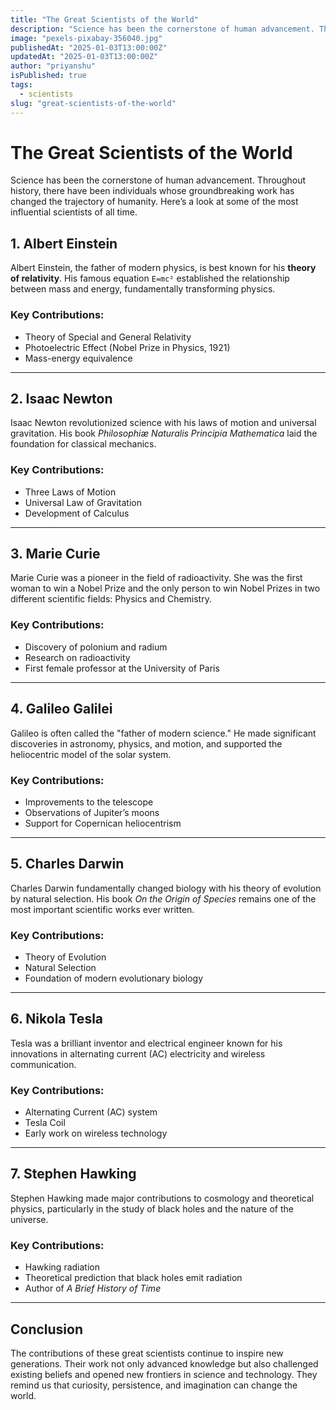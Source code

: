 ```yaml
---
title: "The Great Scientists of the World"
description: "Science has been the cornerstone of human advancement. Throughout history, there have been individuals whose groundbreaking work has changed the trajectory of humanity. Here’s a look at some of the most influential scientists of all time."
image: "pexels-pixabay-356040.jpg"
publishedAt: "2025-01-03T13:00:00Z"
updatedAt: "2025-01-03T13:00:00Z"
author: "priyanshu"
isPublished: true
tags:
  - scientists
slug: "great-scientists-of-the-world"
---
```


# The Great Scientists of the World

Science has been the cornerstone of human advancement. Throughout history, there have been individuals whose groundbreaking work has changed the trajectory of humanity. Here’s a look at some of the most influential scientists of all time.

## 1. Albert Einstein

Albert Einstein, the father of modern physics, is best known for his **theory of relativity**. His famous equation `E=mc²` established the relationship between mass and energy, fundamentally transforming physics.

### Key Contributions:
- Theory of Special and General Relativity  
- Photoelectric Effect (Nobel Prize in Physics, 1921)  
- Mass-energy equivalence  

---

## 2. Isaac Newton

Isaac Newton revolutionized science with his laws of motion and universal gravitation. His book *Philosophiæ Naturalis Principia Mathematica* laid the foundation for classical mechanics.

### Key Contributions:
- Three Laws of Motion  
- Universal Law of Gravitation  
- Development of Calculus  

---

## 3. Marie Curie

Marie Curie was a pioneer in the field of radioactivity. She was the first woman to win a Nobel Prize and the only person to win Nobel Prizes in two different scientific fields: Physics and Chemistry.

### Key Contributions:
- Discovery of polonium and radium  
- Research on radioactivity  
- First female professor at the University of Paris  

---

## 4. Galileo Galilei

Galileo is often called the "father of modern science." He made significant discoveries in astronomy, physics, and motion, and supported the heliocentric model of the solar system.

### Key Contributions:
- Improvements to the telescope  
- Observations of Jupiter’s moons  
- Support for Copernican heliocentrism  

---

## 5. Charles Darwin

Charles Darwin fundamentally changed biology with his theory of evolution by natural selection. His book *On the Origin of Species* remains one of the most important scientific works ever written.

### Key Contributions:
- Theory of Evolution  
- Natural Selection  
- Foundation of modern evolutionary biology  

---

## 6. Nikola Tesla

Tesla was a brilliant inventor and electrical engineer known for his innovations in alternating current (AC) electricity and wireless communication.

### Key Contributions:
- Alternating Current (AC) system  
- Tesla Coil  
- Early work on wireless technology  

---

## 7. Stephen Hawking

Stephen Hawking made major contributions to cosmology and theoretical physics, particularly in the study of black holes and the nature of the universe.

### Key Contributions:
- Hawking radiation  
- Theoretical prediction that black holes emit radiation  
- Author of *A Brief History of Time*  

---

## Conclusion

The contributions of these great scientists continue to inspire new generations. Their work not only advanced knowledge but also challenged existing beliefs and opened new frontiers in science and technology. They remind us that curiosity, persistence, and imagination can change the world.
